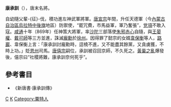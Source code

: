 '''康承訓'''（{{bd|809年||874年||catIdx=K}}），唐末名將。

自幼隨父輩-{征}-伐，積功進左神武軍將軍。[[唐宣宗|唐宣宗]]年間，升任天德軍（今[[內蒙古自治區|內蒙古自治區]][[烏拉特中後旗|烏拉特中後旗]]地區）防禦使，“罷冗費，市馬益軍，軍乃奮張”，[[党項|党項]]不敢入寇。[[咸通|咸通]]十年（869年）任神策大將軍，率[[沙陀|沙陀]]三部落使[[朱邪赤心|朱邪赤心]]自隨，與[[王晏權|王晏權]]、[[戴可師|戴可師]]等三方並進，誅滅[[龐勳|龐勳]]於[[徐州|徐州]]。因得罪了懿宗的女婿[[韋保衡|韋保衡]]等人，[[路巖|路巖]]、韋保衡上言：「康承訓討龐勳時，逗橈不進，又不能盡其餘黨，又貪虜獲，不時上功。」貶[[恩州|恩州]]司馬。[[唐僖宗|唐僖宗]]嗣位，承訓被召回京師，不久死之。[[黃巢之亂|黃巢之亂]]爆發後，僖宗曰“社稷將難，康承訓奈何死乎”。

==參考書目==
* 《新唐書·康承訓傳》

[[Category:康姓|C]]
[[Category:唐朝軍事人物|K]]
[[Category:粟特人|Category:粟特人]]